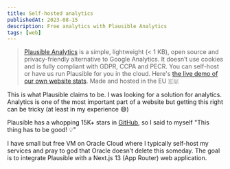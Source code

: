 ```yaml
---
title: Self-hosted analytics
publishedAt: 2023-08-15
description: Free analytics with Plausible Analytics
tags: [web]
---
```


<WIP />

> [Plausible Analytics](https://plausible.io/) is a simple, lightweight (< 1 KB), open source and privacy-friendly alternative to Google Analytics. It doesn’t use cookies and is fully compliant with GDPR, CCPA and PECR. You can self-host or have us run Plausible for you in the cloud. Here's [the live demo of our own website stats](https://plausible.io/plausible.io). Made and hosted in the EU 🇪🇺

This is what Plausible claims to be. I was looking for a solution for analytics. Analytics is one of the most important part of a website but getting this right can be tricky (at least in my experience 😅)

Plausible has a whopping 15K+ stars in [GitHub](https://github.com/plausible/analytics), so I said to myself "This thing has to be good! 💡"

I have small but free VM on Oracle Cloud where I typically self-host my services and pray to god that Oracle doesn’t delete this someday. The goal is to integrate Plausible with a Next.js 13 (App Router) web application.
